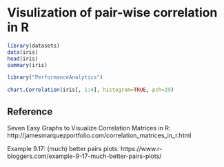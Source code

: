 
# Visulization of pair-wise correlation in R


```r
library(datasets)
data(iris)
head(iris)
summary(iris)
```


```r
library("PerformanceAnalytics")

chart.Correlation(iris[, 1:4], histogram=TRUE, pch=19)
```


## Reference


Seven Easy Graphs to Visualize Correlation Matrices in R: http://jamesmarquezportfolio.com/correlation_matrices_in_r.html

Example 9.17: (much) better pairs plots: https://www.r-bloggers.com/example-9-17-much-better-pairs-plots/
